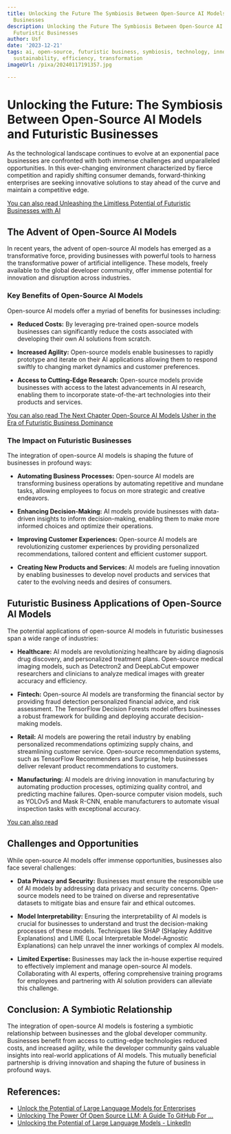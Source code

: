 ```yaml
---
title: Unlocking the Future The Symbiosis Between Open-Source AI Models and Futuristic
  Businesses
description: Unlocking the Future The Symbiosis Between Open-Source AI Models and
  Futuristic Businesses
author: Usf
date: '2023-12-21'
tags: ai, open-source, futuristic business, symbiosis, technology, innovation, growth,
  sustainability, efficiency, transformation
imageUrl: /pixa/20240117191357.jpg

---
```

# Unlocking the Future: The Symbiosis Between Open-Source AI Models and Futuristic Businesses

As the technological landscape continues  to evolve at  an exponential pace businesses  are confronted with both immense challenges and unparalleled opportunities. In this ever-changing environment characterized by  fierce competition and rapidly shifting consumer demands, forward-thinking enterprises are  seeking innovative solutions to stay ahead of the curve and  maintain a  competitive edge.

[You can also read Unleashing the  Limitless Potential of Futuristic Businesses with AI](Unleashing%20the%20Limitless%20Potential%20of%20Futuristic%20Businesses%20with%20AI)


## The Advent of Open-Source AI  Models

In recent  years, the advent of open-source AI models has emerged as a transformative force, providing businesses with powerful tools to harness the transformative power  of artificial intelligence. These models, freely available to the  global developer community, offer immense  potential for innovation and disruption across industries.

### Key  Benefits of Open-Source AI Models

Open-source AI models offer a  myriad of benefits for businesses including:

- **Reduced Costs:** By leveraging pre-trained open-source models businesses can significantly reduce the costs associated with developing  their  own AI solutions  from scratch.

- **Increased Agility:** Open-source models enable businesses to rapidly prototype  and iterate  on their AI applications allowing  them to respond swiftly to changing market dynamics and  customer preferences.

- **Access to Cutting-Edge Research:** Open-source models provide businesses with access to the latest advancements in AI research, enabling them to incorporate state-of-the-art technologies into their products and services.

[You  can also read The Next Chapter Open-Source AI Models Usher in the Era  of Futuristic Business Dominance](The%20Next%20Chapter%20Open-Source%20AI%20Models%20Usher%20in%20the%20Era%20of%20Futuristic%20Business%20Dominance)


### The Impact on Futuristic  Businesses

The integration of open-source AI models is shaping the future of businesses  in profound ways:

- **Automating Business Processes:** Open-source AI models are transforming business operations by automating repetitive and mundane tasks, allowing employees to focus on more strategic and creative endeavors.

- **Enhancing Decision-Making:** AI models provide businesses with  data-driven insights to inform decision-making, enabling them to make more informed choices and optimize their operations.

- **Improving Customer Experiences:** Open-source AI models are revolutionizing customer experiences by providing personalized recommendations, tailored content and efficient  customer support.

- **Creating New Products and Services:** AI models are fueling innovation  by enabling businesses to develop novel products and services that cater  to the evolving needs and desires  of consumers.

## Futuristic Business  Applications of Open-Source AI Models

The potential applications of open-source AI models in futuristic  businesses span  a wide range of industries:

- **Healthcare:** AI models are revolutionizing healthcare by aiding diagnosis drug  discovery, and personalized treatment plans. Open-source medical imaging models, such as Detectron2 and DeepLabCut empower researchers and clinicians to analyze medical images with greater accuracy and  efficiency.

- **Fintech:** Open-source AI models are transforming  the financial sector by providing fraud  detection personalized financial advice, and risk assessment. The TensorFlow Decision Forests model offers businesses a robust framework for building and deploying accurate decision-making models.

- **Retail:** AI models are  powering  the retail industry by enabling personalized  recommendations optimizing supply chains,  and streamlining  customer service. Open-source recommendation systems, such as  TensorFlow Recommenders and Surprise, help businesses deliver relevant product recommendations to customers.

- **Manufacturing:** AI models are driving innovation in manufacturing by automating  production processes, optimizing quality control, and predicting machine failures. Open-source computer vision models, such as YOLOv5 and Mask R-CNN,  enable manufacturers to  automate visual inspection tasks with  exceptional accuracy.

[You can also read ]()


## Challenges and  Opportunities

While open-source  AI models offer immense opportunities, businesses also face several challenges:

- **Data  Privacy  and Security:** Businesses must ensure the responsible use of AI models by addressing data privacy  and security concerns. Open-source models need to be  trained on diverse and representative datasets to mitigate bias and  ensure fair  and ethical outcomes.

- **Model Interpretability:** Ensuring the  interpretability of AI models is crucial for businesses to  understand and  trust the  decision-making processes of these models. Techniques like SHAP (SHapley Additive  Explanations) and LIME (Local Interpretable Model-Agnostic Explanations) can help unravel the inner workings of complex AI models.

-  **Limited Expertise:** Businesses may lack the in-house  expertise required  to effectively implement and manage open-source AI models. Collaborating with AI experts, offering comprehensive training programs for employees and partnering with AI solution  providers can alleviate this challenge.

## Conclusion: A Symbiotic Relationship

The integration  of open-source AI models  is fostering  a symbiotic relationship between businesses and  the  global developer  community.  Businesses benefit from access to cutting-edge technologies reduced costs, and increased agility, while the developer community gains valuable insights into real-world applications of AI models. This mutually beneficial partnership is driving innovation and shaping the future of business in profound ways.

## References:
- [Unlock the Potential of Large Language Models for Enterprises](https://www.union.ai/llm)
- [Unlocking The Power Of Open Source LLM: A Guide To GitHub For ...](https://bitbytesoft.com/unlocking-the-power-of-open-source-llm/)
- [Unlocking the Potential of Large Language Models - LinkedIn](https://www.linkedin.com/pulse/unlocking-potential-large-language-models-guide-everyone-hamed-kazemi-jtfef)
